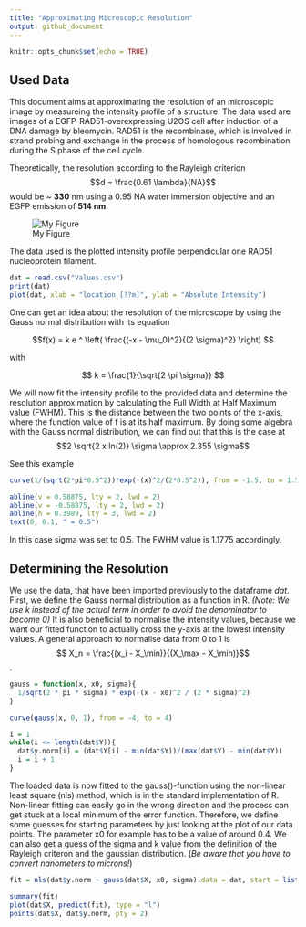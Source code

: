 ```yaml
---
title: "Approximating Microscopic Resolution"
output: github_document
---
```


```r
knitr::opts_chunk$set(echo = TRUE)
```

## Used Data
This document aims at approximating the resolution of an microscopic image by measureing the intensity profile of a structure. The data used are images of a EGFP-RAD51-overexpressing U2OS cell after induction of a DNA damage by bleomycin. RAD51 is the recombinase, which is involved in strand probing and exchange in the process of homologous recombination during the S phase of the cell cycle.

Theoretically, the resolution according to the Rayleigh criterion $$d = \frac{0.61 \lambda}{NA}$$ would be ~ **330** nm using a 0.95 NA water immersion objective and an EGFP emission of **514 nm**.

![My Figure](rad51.jpg)

The data used is the plotted intensity profile perpendicular one RAD51 nucleoprotein filament.

```r
dat = read.csv("Values.csv")
print(dat)
plot(dat, xlab = "location [??m]", ylab = "Absolute Intensity")
```

One can get an idea about the resolution of the microscope by using the Gauss normal distribution with its equation

$$f(x) = k e ^ \left( \frac{(-x - \mu_0)^2}{(2 \sigma)^2} \right) $$

with 

$$ k = \frac{1}{\sqrt{2 \pi \sigma}} $$

We will now fit the intensity profile to the provided data and determine the resolution approximation by calculating the Full Width at Half Maximum value (FWHM). This is the distance between the two points of the x-axis, where the function value of f is at its half maximum. By doing some algebra with the Gauss normal distribution, we can find out that this is the case at $$2 \sqrt{2 x ln(2)} \sigma \approx 2.355 \sigma$$

See this example
```r

curve(1/(sqrt(2*pi*0.5^2))*exp(-(x)^2/(2*0.5^2)), from = -1.5, to = 1.5, xlab = "Location [microns]", ylab = "Intensity")

abline(v = 0.58875, lty = 2, lwd = 2)
abline(v = -0.58875, lty = 2, lwd = 2)
abline(h = 0.3989, lty = 3, lwd = 2)
text(0, 0.1, " = 0.5")

```

In this case sigma was set to 0.5. The FWHM value is 1.1775 accordingly.

## Determining the Resolution

We use the data, that have been imported previously to the dataframe *dat*. First, we define the Gauss normal distribution as a function in R. *(Note: We use k instead of the actual term in order to avoid the denominator to become 0)*
It is also beneficial to normalise the intensity values, because we want our fitted function to actually cross the y-axis at the lowest intensity values. A general approach to normalise data from 0 to 1 is
$$ X_n = \frac{(x_i - X_\min)}{(X_\max - X_\min)}$$.

```r
gauss = function(x, x0, sigma){
  1/sqrt(2 * pi * sigma) * exp(-(x - x0)^2 / (2 * sigma)^2)
}

curve(gauss(x, 0, 1), from = -4, to = 4)

i = 1
while(i <= length(dat$Y)){
  dat$y.norm[i] = (dat$Y[i] - min(dat$Y))/(max(dat$Y) - min(dat$Y))
  i = i + 1
}

```

The loaded data is now fitted to the gauss()-function using the non-linear least square (nls) method, which is in the standard implementation of R. Non-linear fitting can easily go in the wrong direction and the process can get stuck at a local minimum of the error function. Therefore, we define some guesses for starting parameters by just looking at the plot of our data points. The parameter x0 for example has to be a value of around 0.4. We can also get a guess of the sigma and k value from the definition of the Rayleigh criteron and the gaussian distribution. (*Be aware that you have to convert nanometers to microns!*)

```r
fit = nls(dat$y.norm ~ gauss(dat$X, x0, sigma),data = dat, start = list(x0 = 0.4, sigma = 0.1), algorithm = "plinear")

summary(fit)
plot(dat$X, predict(fit), type = "l")
points(dat$X, dat$y.norm, pty = 2)
```




